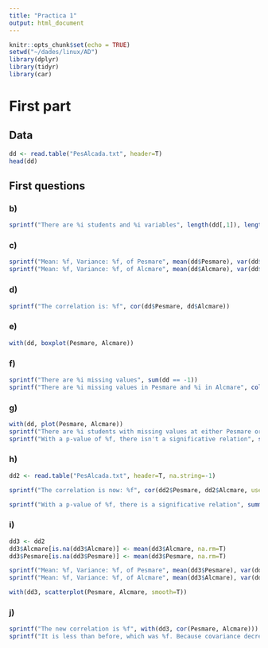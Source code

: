 ```yaml
---
title: "Practica 1"
output: html_document
---
```


```r
knitr::opts_chunk$set(echo = TRUE)
setwd("~/dades/linux/AD")
library(dplyr)
library(tidyr)
library(car)
```

# First part
## Data 
```r
dd <- read.table("PesAlcada.txt", header=T)
head(dd)
```
## First questions
### b)
```r
sprintf("There are %i students and %i variables", length(dd[,1]), length(dd[1,]))
```
### c)
```r
sprintf("Mean: %f, Variance: %f, of Pesmare", mean(dd$Pesmare), var(dd$Pesmare))
sprintf("Mean: %f, Variance: %f, of Alcmare", mean(dd$Alcmare), var(dd$Alcmare))
```
### d)
```r
sprintf("The correlation is: %f", cor(dd$Pesmare, dd$Alcmare))
```
### e)
```r
with(dd, boxplot(Pesmare, Alcmare))
```
### f)
```r
sprintf("There are %i missing values", sum(dd == -1))
sprintf("There are %i missing values in Pesmare and %i in Alcmare", colSums(dd == -1)["Pesmare"], colSums(dd == -1)["Alcmare"])
```
### g)
```r
with(dd, plot(Pesmare, Alcmare))
sprintf("There are %i students with missing values at either Pesmare or Alcmare", with(dd, sum(Pesmare == -1 | Alcmare == -1)))
sprintf("With a p-value of %f, there isn't a significative relation", summary(lm(Alcmare~Pesmare, dd))$coefficients[2,4])
```
### h)
```r
dd2 <- read.table("PesAlcada.txt", header=T, na.string=-1)

sprintf("The correlation is now: %f", cor(dd2$Pesmare, dd2$Alcmare, use="na.or.complete"))

sprintf("With a p-value of %f, there is a significative relation", summary(lm(Alcmare~Pesmare, dd2))$coefficients[2,4])
```

### i)
```r
dd3 <- dd2
dd3$Alcmare[is.na(dd3$Alcmare)] <- mean(dd3$Alcmare, na.rm=T)
dd3$Pesmare[is.na(dd3$Pesmare)] <- mean(dd3$Pesmare, na.rm=T)

sprintf("Mean: %f, Variance: %f, of Pesmare", mean(dd3$Pesmare), var(dd3$Pesmare))
sprintf("Mean: %f, Variance: %f, of Alcmare", mean(dd3$Alcmare), var(dd3$Alcmare))

with(dd3, scatterplot(Pesmare, Alcmare, smooth=T))
```

### j)
```r
sprintf("The new correlation is %f", with(dd3, cor(Pesmare, Alcmare)))
sprintf("It is less than before, which was %f. Because covariance decreases", cor(dd2$Pesmare, dd2$Alcmare, use="na.or.complete"))
```





















